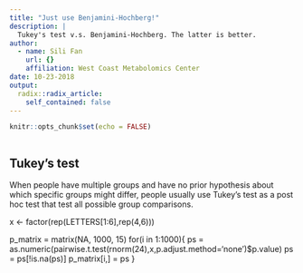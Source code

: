 ```yaml
---
title: "Just use Benjamini-Hochberg!"
description: |
  Tukey's test v.s. Benjamini-Hochberg. The latter is better.
author:
  - name: Sili Fan
    url: {}
    affiliation: West Coast Metabolomics Center
date: 10-23-2018
output:
  radix::radix_article:
    self_contained: false
---
```


```r
knitr::opts_chunk$set(echo = FALSE)



```

## Tukey's test 
When people have multiple groups and have no prior hypothesis about which specific groups might differ, people usually use Tukey's test as a post hoc test that test all possible group comparisons. 


x <- factor(rep(LETTERS[1:6],rep(4,6)))

p_matrix = matrix(NA, 1000, 15)
for(i in 1:1000){
  ps = as.numeric(pairwise.t.test(rnorm(24),x,p.adjust.method='none')$p.value)
  ps = ps[!is.na(ps)]
  p_matrix[i,] = ps
}





